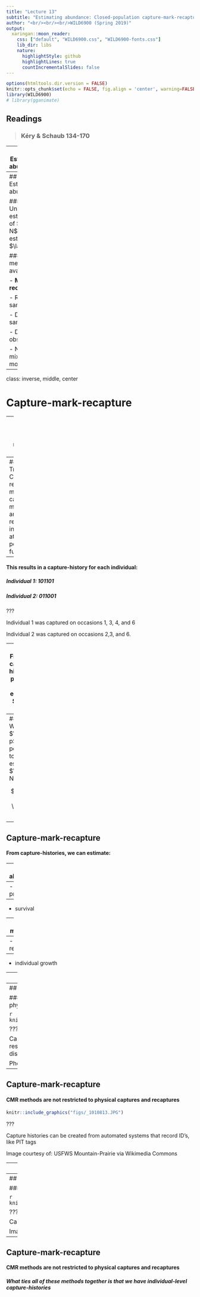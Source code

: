 ```yaml
---
title: "Lecture 13"
subtitle: "Estimating abundance: Closed-population capture-mark-recapture"
author: "<br/><br/><br/>WILD6900 (Spring 2019)"
output:
  xaringan::moon_reader:
    css: ["default", "WILD6900.css", "WILD6900-fonts.css"]
    lib_dir: libs
    nature:
      highlightStyle: github
      highlightLines: true
      countIncrementalSlides: false
---
```


```r
options(htmltools.dir.version = FALSE)
knitr::opts_chunk$set(echo = FALSE, fig.align = 'center', warning=FALSE, message=FALSE)
library(WILD6900)
# library(gganimate)
```

## Readings

> ### Kéry & Schaub 134-170

---
## Estimating abundance

#### Unbiased estimates of $\large N$ require estimating $\large p$

#### *Many* methods available:

- Mark-recapture  

- Removal sampling  

- Distance sampling  

- Double observer  

- N-mixture models

---
## Estimating abundance

#### Unbiased estimates of $\large N$ require estimating $\large p$

#### *Many* methods available:

- **Mark-recapture**  

- Removal sampling  

- Distance sampling  

- Double observer  

- N-mixture models


---
class: inverse, middle, center

# Capture-mark-recapture

---
## Capture-mark-recapture (CMR)

#### CMR includes a **wide** variety of related techniques and models  

--
#### Traditionally, CMR referred to methods of capturing, marking, and then recapturing individuals at some point in the future  

--
#### This results in a **capture-history** for each individual:  

##### Individual 1: $101101$  
##### Individual 2: $011001$  

???

Individual 1 was captured on occasions 1, 3, 4, and 6  

Individual 2 was captured on occasions 2,3, and 6. 

--
#### From the capture-histories, possible to estimate $\large p$

--
#### With $\large p$, possible to estimate $\large N$

$$\large N = \frac{C}{p}$$

---
## Capture-mark-recapture

#### From capture-histories, we can estimate:  

--
- abundance  

--
- detection probability  

--
- survival  

--
- movement  

--
- recruitment  

--
- individual growth  

--
- populations trends   

---
## Capture-mark-recapture


#### CMR methods are not restricted to physical captures and recaptures

```r
knitr::include_graphics("figs/pelican.jpg")
```

???

Capture histories can be created from resighting marks that can be seen from a distance

Photo Credit: Rick Kimble/USFWS

---
## Capture-mark-recapture


#### CMR methods are not restricted to physical captures and recaptures

```r
knitr::include_graphics("figs/_1010813.JPG")
```

???

Capture histories can be created from automated systems that record ID's, like PIT tags

Image courtesy of: USFWS Mountain-Prairie via Wikimedia Commons

---
## Capture-mark-recapture


#### CMR methods are not restricted to physical captures and recaptures

```r
knitr::include_graphics("https://upload.wikimedia.org/wikipedia/commons/3/37/Wild_Sumatran_tiger.jpg")
```

???

 Capture histories can be created from "natural marks", e.g. camera trapping

Image courtesy of: Arddu, via Wikimedia Commons

---
## Capture-mark-recapture


#### CMR methods are not restricted to physical captures and recaptures

```r

knitr::include_graphics("https://upload.wikimedia.org/wikipedia/commons/2/2a/Grizzly_hair_snare_%28Northern_Divide_Grizzly_Bear_Project%29_%284428177124%29.jpg")
```

???

Capture histories can be created from "natural marks", e.g. genetic markers

Image courtesy of: GlacierNPS, via Wikimedia Commons

---
## Capture-mark-recapture


#### CMR methods are not restricted to physical captures and recaptures  

#### *What ties all of these methods together is that we have individual-level capture-histories*


